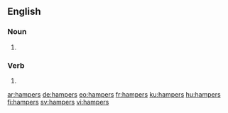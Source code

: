 ==English==

===Noun===
{{head|en|plural}}

# {{plural of|hamper|lang=en}}

===Verb===
{{head|en}}

# {{en-third-person singular of|hamper}}

[[ar:hampers]]
[[de:hampers]]
[[eo:hampers]]
[[fr:hampers]]
[[ku:hampers]]
[[hu:hampers]]
[[fi:hampers]]
[[sv:hampers]]
[[vi:hampers]]